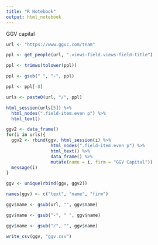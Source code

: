 ```yaml
---
title: "R Notebook"
output: html_notebook
---
```


GGV capital
```r
url <- "https://www.ggvc.com/team"
```

```r
ppl <- get_people(url, ".views-field.views-field-title")

ppl <- trimws(tolower(ppl))

ppl <- gsub(" ", "-", ppl)

ppl <- ppl[-8]

urls <- paste0(url, "/", ppl)

html_session(urls[5]) %>% 
  html_nodes(".field-item.even p") %>% 
  html_text()

ggv2 <- data_frame()
for(i in urls){
  ggv2 <- rbind(ggv, html_session(i) %>% 
                 html_nodes(".field-item.even p") %>%
                 html_text() %>% 
                 data_frame() %>% 
                 mutate(name = i, firm = "GGV Capital"))
  message(i)
}

ggv <- unique(rbind(ggv, ggv2))

names(ggv) <- c("text", "name", "firm")

ggv$name <- gsub(url, "", ggv$name)

ggv$name <- gsub("-", " ", ggv$name)

ggv$name <- gsub("/", "", ggv$name)

write_csv(ggv, "ggv.csv")
```

